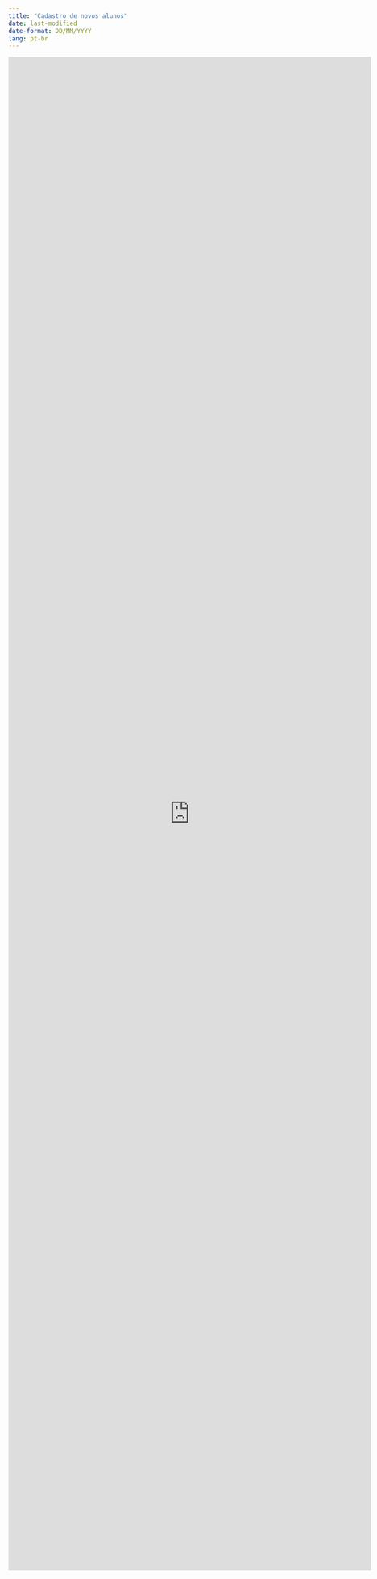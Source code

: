 ---
title: "Cadastro de novos alunos"
date: last-modified
date-format: DD/MM/YYYY
lang: pt-br
---

```{=html}
<p style="text-align: left;"><iframe src="https://docs.google.com/forms/d/e/1FAIpQLSepbQtPEeHLa1345KhBodlbKM735BRIqxkV950iU9lXBMvrqg/viewform?embedded=true" width="720" height="3000" frameborder="0">Carregando…</iframe></p>
```
